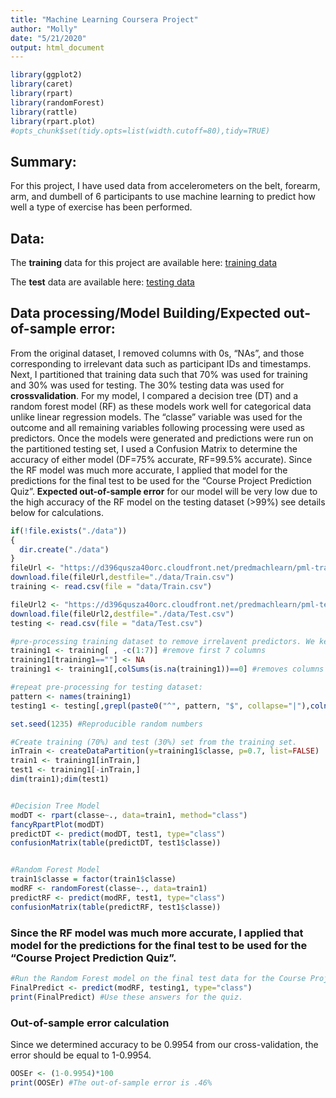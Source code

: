 ```yaml
---
title: "Machine Learning Coursera Project"
author: "Molly"
date: "5/21/2020"
output: html_document
---
```


```r
library(ggplot2)
library(caret)
library(rpart)
library(randomForest)
library(rattle)
library(rpart.plot)
#opts_chunk$set(tidy.opts=list(width.cutoff=80),tidy=TRUE)
```

## Summary:
For this project, I have used data from accelerometers on the belt, forearm, arm, and dumbell of 6 participants to use machine learning to predict how well a type of exercise has been performed. 

## Data:
The **training** data for this project are available here: [training data](https://d396qusza40orc.cloudfront.net/predmachlearn/pml-training.csv)

The **test** data are available here: [testing data](https://d396qusza40orc.cloudfront.net/predmachlearn/pml-testing.csv)

## Data processing/Model Building/Expected out-of-sample error:
From the original dataset, I removed columns with 0s, "NAs", and those corresponding to irrelevant data such as participant IDs and timestamps. Next, I partitioned that training data such that 70% was used for training and 30% was used for testing. The 30% testing data was used for **crossvalidation**. For my model, I compared a decision tree (DT) and a random forest model (RF) as these models work well for categorical data unlike linear regression models. The "classe" variable was used for the outcome and all remaining variables following processing were used as predictors. Once the models were generated and predictions were run on the partitioned testing set, I used a Confusion Matrix to determine the accuracy of either model (DF=75% accurate, RF=99.5% accurate). Since the RF model was much more accurate, I applied that model for the predictions for the final test to be used for the "Course Project Prediction Quiz". **Expected out-of-sample error** for our model will be very low due to the high accuracy of the RF model on the testing dataset (>99%) see details below for calculations. 

```r
if(!file.exists("./data"))
{
  dir.create("./data")
}
fileUrl <- "https://d396qusza40orc.cloudfront.net/predmachlearn/pml-training.csv"
download.file(fileUrl,destfile="./data/Train.csv")
training <- read.csv(file = "data/Train.csv")

fileUrl2 <- "https://d396qusza40orc.cloudfront.net/predmachlearn/pml-testing.csv"
download.file(fileUrl2,destfile="./data/Test.csv")
testing <- read.csv(file = "data/Test.csv")

```

```r
#pre-processing training dataset to remove irrelavent predictors. We keep data related to acceleration as per the assignment instructions. 
training1 <- training[ , -c(1:7)] #remove first 7 columns 
training1[training1==""] <- NA
training1 <- training1[,colSums(is.na(training1))==0] #removes columns with NAs

#repeat pre-processing for testing dataset:
pattern <- names(training1)
testing1 <- testing[,grepl(paste0("^", pattern, "$", collapse="|"),colnames(testing))]

set.seed(1235) #Reproducible random numbers

#Create training (70%) and test (30%) set from the training set. 
inTrain <- createDataPartition(y=training1$classe, p=0.7, list=FALSE)
train1 <- training1[inTrain,]
test1 <- training1[-inTrain,]
dim(train1);dim(test1)


#Decision Tree Model
modDT <- rpart(classe~., data=train1, method="class")
fancyRpartPlot(modDT)
predictDT <- predict(modDT, test1, type="class")
confusionMatrix(table(predictDT, test1$classe))


#Random Forest Model
train1$classe = factor(train1$classe) 
modRF <- randomForest(classe~., data=train1)
predictRF <- predict(modRF, test1, type="class")
confusionMatrix(table(predictRF, test1$classe))
```

### Since the RF model was much more accurate, I applied that model for the predictions for the final test to be used for the "Course Project Prediction Quiz".

```r
#Run the Random Forest model on the final test data for the Course Project Prediction Quiz. 
FinalPredict <- predict(modRF, testing1, type="class")
print(FinalPredict) #Use these answers for the quiz. 
```

### Out-of-sample error calculation
Since we determined accuracy to be 0.9954 from our cross-validation, the error should be equal to 1-0.9954. 
```r
OOSEr <- (1-0.9954)*100
print(OOSEr) #The out-of-sample error is .46%
```


